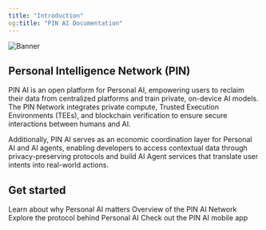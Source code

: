 ```yaml
---
title: "Introduction"
og:title: "PIN AI Documentation"
---
```

<img src="/images/Banner.png" alt="Banner" />

## Personal Intelligence Network (PIN)
PIN AI is an open platform for Personal AI, empowering users to reclaim their data from centralized platforms and train private, on-device AI models. The PIN Network integrates private compute, Trusted Execution Environments (TEEs), and blockchain verification to ensure secure interactions between humans and AI.

Additionally, PIN AI serves as an economic coordination layer for Personal AI and AI agents, enabling developers to access contextual data through privacy-preserving protocols and build AI Agent services that translate user intents into real-world actions.


## Get started
<CardGroup cols={2}>
  <Card
    title="Learn"
    icon="graduation-cap"
    href="/Why-PIN-AI"
  >
    Learn about why Personal AI matters
  </Card>
  <Card
    title="Architecture Overview"
    icon="building"
    href="/Infrastructure/Architecture-Overview"
  >
    Overview of the PIN AI Network
  </Card>
  <Card
    title="Personal AI Protocol"
    icon="robot"
    href="/personal-ai-protocol/Overview"
  >
    Explore the protocol behind Personal AI
  </Card>
  <Card
    title="PIN AI App"
    icon="mobile"
    href="https://www.pinai.io/productpreview"
  >
    Check out the PIN AI mobile app 
  </Card>
</CardGroup>
